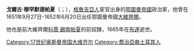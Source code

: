 {{Infobox Officeholder
| honorific-prefix    = [[喬治亞人|戈爾古]]
| name                = 穆罕默德
| honorific-suffix    = [[帕夏|帕夏]] 
| image               = Gürcü Mehmet Paşa.JPG
| caption             = 
| office1             = [[奥斯曼帝国大维齐尔列表|奧斯曼帝國大維齊爾]]
| monarch1            = [[穆罕默德四世_(奥斯曼帝国)|穆罕默德四世]]
| term_start1         = 1651年9月27日
| term_end1           = 1652年6月20日
| predecessor1        = [[阿巴扎·西亞武什帕夏一世|阿巴扎·西亞武什帕夏一世]]
| successor1          = [[塔亨朱·艾哈邁德帕夏|塔亨朱·艾哈邁德帕夏]]
| office2             =
| monarch2            =
| term_start2         =
| term_end2           =
| predecessor2        =
| successor2          =
| office3             =
| monarch3            =
| term_start3         =
| term_end3           =
| predecessor3        =
| successor3          =
| office4             =
| monarch4            =
| term_start4         =
| term_end4           =
| predecessor4        =
| successor4          =
| birth_date          =
| birth_place         =
| death_date          = 1665年
| death_place         = [[匈牙利|匈牙利]][[布达|布达]]
| nationality         = [[奥斯曼帝国|奥斯曼帝国]]
| blank1              = 種族
| data1               = [[喬治亞人|喬治亞人]]
| party               =
| spouse              =
| relations           =
| children            =
| residence           =
| alma_mater          =
| allegiance          = <!--{{flag|Ottoman Empire}}-->
| branch              =
| serviceyears        =
| rank                =
| battles             =
| occupation          =
| profession          =
| religion            =
| signature           =
| footnotes           =
}}
'''戈爾古·穆罕默德帕夏'''（{{lang-ka|გურჯი მეჰმედ-ფაშა}}；{{bd|？||1665年}}），[[格魯吉亞人|格魯吉亞人]]宦官出身的[[鄂圖曼帝國|鄂圖曼帝國]]政治家，他曾在1651年9月27日-1652年6月20日出任鄂圖曼帝國[[大維齊爾|大維齊爾]]。

他也是前大維齊爾[[科賈·錫南帕夏|科賈·錫南帕夏]]的前奴隸，1665年在[[布達|布達]]逝世。

{{s-start}}
{{S-off}}
{{succession box|title=[[奥斯曼帝国大维齐尔列表|奥斯曼帝国大维齐尔]]|before=[[阿巴扎·西亞武什帕夏一世|阿巴扎·西亞武什帕夏一世]]|after=[[塔亨朱·艾哈邁德帕夏|塔亨朱·艾哈邁德帕夏]]|years=1651年9月27日 - 1652年6月20日}}
{{s-end}}

{{Grand Viziers of Ottoman Empire}}

{{DEFAULTSORT:Gürcü Mehmed Pasha}}
[[Category:17世纪奥斯曼帝国大维齐尔|Category:17世纪奥斯曼帝国大维齐尔]]
[[Category:喬治亞裔土耳其人|Category:喬治亞裔土耳其人]]
